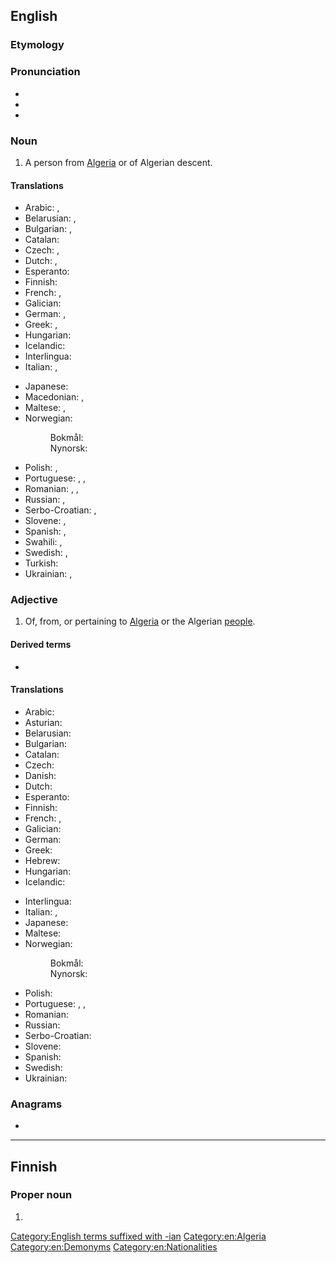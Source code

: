 {{also|algerian}}
==English==

===Etymology===
{{suffix|en|Algeria|n}}

===Pronunciation===
* {{IPA|en|/ælˈdʒɪɹi.ən/}}
* {{audio|en|LL-Q1860 (eng)-Vealhurl-Algerian.wav|Audio (Southern England)}}
* {{rhymes|en|ɪɹiən|s=4}}

===Noun===
{{en-noun}}

# A person from [[Algeria]] or of Algerian descent.

====Translations====
{{trans-top|person from Algeria}}
* Arabic: {{t+|ar|جَزَائِرِيّ|m}}, {{t|ar|جَزَائِرِيَّة}}
* Belarusian: {{t|be|алжы́рац|m|sc=Cyrl}}, {{t|be|алжы́рка|f|sc=Cyrl}}
* Bulgarian: {{t|bg|алжирец|m}}, {{t|bg|алжирка|f}}
* Catalan: {{t+|ca|algerià|m}}
* Czech: {{t+|cs|Alžířan|m}}, {{t+|cs|Alžířanka|f}}
* Dutch: {{t+|nl|Algerijn|m}}, {{t+|nl|Algerijnse|f}}
* Esperanto: {{t|eo|alĝeriano}}
* Finnish: {{t+|fi|algerialainen}}
* French: {{t+|fr|Algérien|m}}, {{t+|fr|Algérienne|f}}
* Galician: {{t+|gl|alxeriano|m}}
* German: {{t+|de|Algerier|m}}, {{t+|de|Algerierin|f}}
* Greek: {{t+|el|Αλγερινός|m}}, {{t+|el|Αλγερινή|f}}
* Hungarian: {{t+|hu|algériai}}
* Icelandic: {{t|is|Alsíringur|m}}
* Interlingua: {{t|ia|algeriano}}
* Italian: {{t+|it|algerino|m}}, {{t+|it|algerina|f}}
{{trans-mid}}
* Japanese: {{t|ja|アルジェリア人|tr=arujeriajin}}
* Macedonian: {{t|mk|Алжирец|m}}, {{t|mk|Алжирка|f}}
* Maltese: {{t|mt|Alġerjan|m}}, {{t|mt|Alġerjana|f}}
* Norwegian:
*: Bokmål: {{t+|nb|algerier|m}}
*: Nynorsk: {{t+|nn|algeriar|m}}
* Polish: {{t+|pl|Algierczyk|m-pr}}, {{t+|pl|Algierka|f}}
* Portuguese: {{t+|pt|argeliano|m}}, {{t+|pt|argelino|m}}, {{t|pt|algeriano|m}}
* Romanian: {{t+|ro|algerian|m}}, {{t|ro|algeriancă|f}}, {{t+|ro|algeriană|f}}
* Russian: {{t+|ru|алжи́рец|m}}, {{t+|ru|алжи́рка|f}}
* Serbo-Croatian: {{t+|sh|Alžírac|m}}, {{t|sh|Àlžīrka|f}}
* Slovene: {{t|sl|Alžirec|m}}, {{t|sl|Alžirka|f}}
* Spanish: {{t+|es|argelino|m}}, {{t+|es|argelina|f}}
* Swahili: {{t|sw|Kialjeria}}, {{t|sw|Kialjeri}}
* Swedish: {{t+|sv|algerier|m}}, {{t+|sv|algeriska|f}}
* Turkish: {{t+|tr|Cezayirli}}
* Ukrainian: {{t+|uk|алжи́рець|m|sc=Cyrl}}, {{t|uk|алжи́рка|f|sc=Cyrl}}
{{trans-bottom}}

===Adjective===
{{en-adj}}

# Of, from, or pertaining to [[Algeria]] or the Algerian [[people]].

====Derived terms====
* {{l|en|Algerianness}}

====Translations====
{{trans-top|of Algeria or its people}}
* Arabic: {{t+|ar|جَزَائِرِيّ}}
* Asturian: {{t+|ast|arxelín}}
* Belarusian: {{t|be|алжы́рскі|m|sc=Cyrl}}
* Bulgarian: {{t|bg|алжирски}}
* Catalan: {{t+|ca|algerià}}
* Czech: {{t+|cs|alžírský|m}}
* Danish: {{t|da|algerisk}}
* Dutch: {{t+|nl|Algerijns}}
* Esperanto: {{t|eo|alĝeria}}
* Finnish: {{t+|fi|algerialainen}}
* French: {{t+|fr|algérien|m}}, {{t+|fr|algérienne|f}}
* Galician: {{t+|gl|alxeriano}}
* German: {{t+|de|algerisch}}
* Greek: {{t+|el|αλγερινός}}
* Hebrew: {{t|he|אלג׳ירי|tr=aljiri|alt=אַלְגִ'ירִי}}
* Hungarian: {{t+|hu|algériai}}
* Icelandic: {{t|is|alsírskur|m}}
{{trans-mid}}
* Interlingua: {{t|ia|algerian}}
* Italian: {{t+|it|algerino|m}}, {{t+|it|algerina|f}}
* Japanese: {{t+|ja|アルジェリア|alt=アルジェリアの|tr=Arujeria no}}
* Maltese: {{t|mt|Alġerjani|p}}
* Norwegian:
*: Bokmål: {{t+|nb|algerisk}}
*: Nynorsk: {{t+|nn|algerisk}}
* Polish: {{t+|pl|algierski}}
* Portuguese: {{t+|pt|argeliano}}, {{t+|pt|argelino}}, {{t|pt|algeriano}}
* Romanian: {{t+|ro|algerian}}
* Russian: {{t+|ru|алжи́рский}}
* Serbo-Croatian: {{t+|sh|àlžīrskī}}
* Slovene: {{t+|sl|alžirski}}
* Spanish: {{t+|es|argelino}}
* Swedish: {{t+|sv|algerisk}}
* Ukrainian: {{t+|uk|алжи́рський|m|sc=Cyrl}}
{{trans-bottom}}

===Anagrams===
* {{anagrams|en|a=aaegilnr|Elgarian|geranial|regalian}}

[[Category:English terms suffixed with -ian]]
[[Category:en:Algeria]]
[[Category:en:Demonyms]]
[[Category:en:Nationalities]]

----

==Finnish==

===Proper noun===
{{head|fi|proper noun form}}

# {{infl of|fi|Algeria||gen|s}}